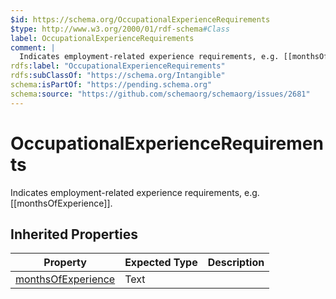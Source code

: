 ```yaml
---
$id: https://schema.org/OccupationalExperienceRequirements
$type: http://www.w3.org/2000/01/rdf-schema#Class
label: OccupationalExperienceRequirements
comment: |
  Indicates employment-related experience requirements, e.g. [[monthsOfExperience]].
rdfs:label: "OccupationalExperienceRequirements"
rdfs:subClassOf: "https://schema.org/Intangible"
schema:isPartOf: "https://pending.schema.org"
schema:source: "https://github.com/schemaorg/schemaorg/issues/2681"
---
```


# OccupationalExperienceRequirements

Indicates employment-related experience requirements, e.g. [[monthsOfExperience]].

## Inherited Properties

| Property | Expected Type | Description |
| --- | --- | --- |
| [monthsOfExperience](https://schema.org/monthsOfExperience) | Text |  |
